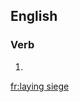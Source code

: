 ==English==

===Verb===
{{head|en|head=[[laying]] [[siege]]}}

# {{present participle of|lay siege}}

[[fr:laying siege]]